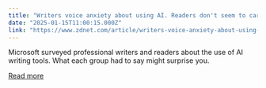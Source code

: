 ```yaml
---
title: "Writers voice anxiety about using AI. Readers don't seem to care"
date: "2025-01-15T11:00:15.000Z"
link: "https://www.zdnet.com/article/writers-voice-anxiety-about-using-ai-readers-dont-seem-to-care/"
---
```


Microsoft surveyed professional writers and readers about the use of AI writing tools. What each group had to say might surprise you.

[Read more](https://www.zdnet.com/article/writers-voice-anxiety-about-using-ai-readers-dont-seem-to-care/)
